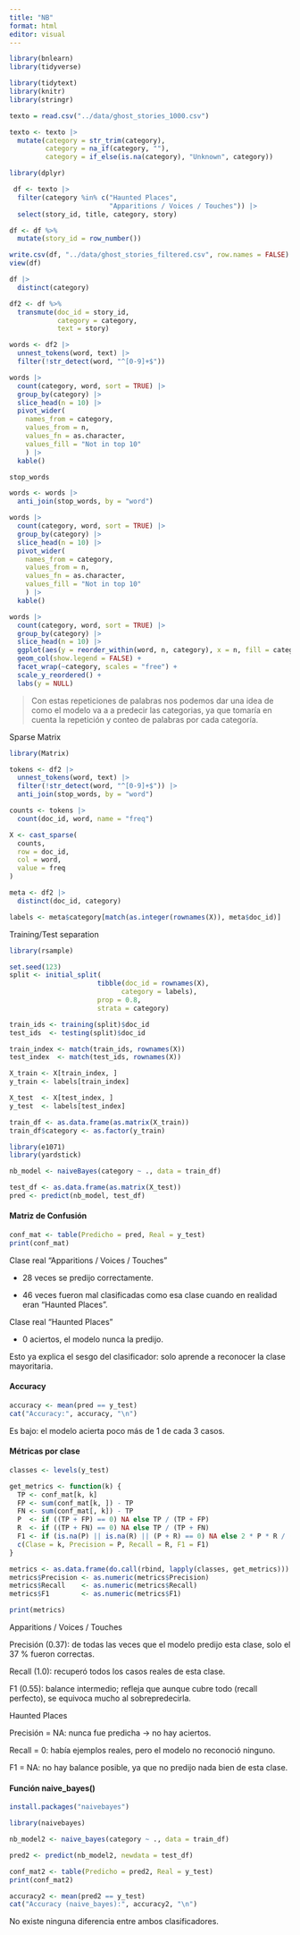 ```yaml
---
title: "NB"
format: html
editor: visual
---
```


```r
library(bnlearn)
library(tidyverse)
```

```r
library(tidytext)
library(knitr)
library(stringr)
```

```r
texto = read.csv("../data/ghost_stories_1000.csv")
```

```r
texto <- texto |>
  mutate(category = str_trim(category),
         category = na_if(category, ""),
         category = if_else(is.na(category), "Unknown", category))

```

```r
library(dplyr)

 df <- texto |>
  filter(category %in% c("Haunted Places",
                         "Apparitions / Voices / Touches")) |>
  select(story_id, title, category, story)   

```

```r
df <- df %>%
  mutate(story_id = row_number())

write.csv(df, "../data/ghost_stories_filtered.csv", row.names = FALSE)
view(df)
```

```r
df |>
  distinct(category)
```

```r
df2 <- df %>%
  transmute(doc_id = story_id,
            category = category,
            text = story)
```

```r
words <- df2 |>
  unnest_tokens(word, text) |>
  filter(!str_detect(word, "^[0-9]+$"))        
```

```r
words |>
  count(category, word, sort = TRUE) |>
  group_by(category) |>
  slice_head(n = 10) |>
  pivot_wider(
    names_from = category, 
    values_from = n,
    values_fn = as.character,
    values_fill = "Not in top 10"
    ) |>
  kable()
```

```r
stop_words
```

```r
words <- words |>
  anti_join(stop_words, by = "word")
```

```r
words |>
  count(category, word, sort = TRUE) |>
  group_by(category) |>
  slice_head(n = 10) |>
  pivot_wider(
    names_from = category, 
    values_from = n,
    values_fn = as.character,
    values_fill = "Not in top 10"
    ) |>
  kable()
```

```r
words |>
  count(category, word, sort = TRUE) |>
  group_by(category) |>
  slice_head(n = 10) |>
  ggplot(aes(y = reorder_within(word, n, category), x = n, fill = category)) +
  geom_col(show.legend = FALSE) +
  facet_wrap(~category, scales = "free") +
  scale_y_reordered() +
  labs(y = NULL)
```

> Con estas repeticiones de palabras nos podemos dar una idea de como el modelo va a a predecir las categorias, ya que tomaría en cuenta la repetición y conteo de palabras por cada categoría.

Sparse Matrix

```r
library(Matrix) 
```

```r
tokens <- df2 |>
  unnest_tokens(word, text) |>
  filter(!str_detect(word, "^[0-9]+$")) |>
  anti_join(stop_words, by = "word")
```

```r
counts <- tokens |>
  count(doc_id, word, name = "freq")
```

```r
X <- cast_sparse(
  counts,
  row = doc_id,
  col = word,
  value = freq
)
```

```r
meta <- df2 |>
  distinct(doc_id, category)
```

```r
labels <- meta$category[match(as.integer(rownames(X)), meta$doc_id)]
```

Training/Test separation

```r
library(rsample)
```

```r
set.seed(123)
split <- initial_split(
                      tibble(doc_id = rownames(X),
                            category = labels),
                      prop = 0.8,
                      strata = category)
```

```r
train_ids <- training(split)$doc_id
test_ids  <- testing(split)$doc_id
```

```r
train_index <- match(train_ids, rownames(X))
test_index  <- match(test_ids, rownames(X))
```

```r
X_train <- X[train_index, ]
y_train <- labels[train_index]
```

```r
X_test  <- X[test_index, ]
y_test  <- labels[test_index]
```

```r
train_df <- as.data.frame(as.matrix(X_train))
train_df$category <- as.factor(y_train)
```



```r
library(e1071) 
library(yardstick)
```

```r
nb_model <- naiveBayes(category ~ ., data = train_df)
```

```r
test_df <- as.data.frame(as.matrix(X_test))
pred <- predict(nb_model, test_df)
```

#### Matriz de Confusión
```r
conf_mat <- table(Predicho = pred, Real = y_test)
print(conf_mat)
``` 
Clase real "Apparitions / Voices / Touches"

- 28 veces se predijo correctamente.

- 46 veces fueron mal clasificadas como esa clase cuando en realidad eran "Haunted Places".

Clase real "Haunted Places"

- 0 aciertos, el modelo nunca la predijo.

Esto ya explica el sesgo del clasificador: solo aprende a reconocer la clase mayoritaria.

#### Accuracy
```r
accuracy <- mean(pred == y_test)
cat("Accuracy:", accuracy, "\n")
```
Es bajo: el modelo acierta poco más de 1 de cada 3 casos.

#### Métricas por clase

```r
classes <- levels(y_test)

get_metrics <- function(k) {
  TP <- conf_mat[k, k]
  FP <- sum(conf_mat[k, ]) - TP
  FN <- sum(conf_mat[, k]) - TP
  P  <- if ((TP + FP) == 0) NA else TP / (TP + FP)
  R  <- if ((TP + FN) == 0) NA else TP / (TP + FN)
  F1 <- if (is.na(P) || is.na(R) || (P + R) == 0) NA else 2 * P * R / (P + R)
  c(Clase = k, Precision = P, Recall = R, F1 = F1)
}

metrics <- as.data.frame(do.call(rbind, lapply(classes, get_metrics)))
metrics$Precision <- as.numeric(metrics$Precision)
metrics$Recall    <- as.numeric(metrics$Recall)
metrics$F1        <- as.numeric(metrics$F1)

print(metrics)
```

Apparitions / Voices / Touches

Precisión (0.37): de todas las veces que el modelo predijo esta clase, solo el 37 % fueron correctas.

Recall (1.0): recuperó todos los casos reales de esta clase.

F1 (0.55): balance intermedio; refleja que aunque cubre todo (recall perfecto), se equivoca mucho al sobrepredecirla.

Haunted Places

Precisión = NA: nunca fue predicha → no hay aciertos.

Recall = 0: había ejemplos reales, pero el modelo no reconoció ninguno.

F1 = NA: no hay balance posible, ya que no predijo nada bien de esta clase.


#### Función naive_bayes()
```r
install.packages("naivebayes")
```

```r
library(naivebayes)
```

```r
nb_model2 <- naive_bayes(category ~ ., data = train_df)
```

```r
pred2 <- predict(nb_model2, newdata = test_df)
```

```r
conf_mat2 <- table(Predicho = pred2, Real = y_test)
print(conf_mat2)
```

```r
accuracy2 <- mean(pred2 == y_test)
cat("Accuracy (naive_bayes):", accuracy2, "\n")
```
No existe ninguna diferencia entre ambos clasificadores.
